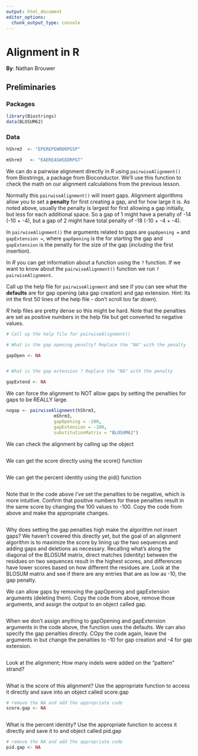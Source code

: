 ```yaml
---
output: html_document
editor_options: 
  chunk_output_type: console
---
```


# Alignment in R

**By**: Nathan Brouwer

## Preliminaries

### Packages

```r
library(Biostrings)
data(BLOSUM62)
```

### Data

```r
hShrm3  <- "EPEREPEWRDRPGSP"

mShrm3   <- "EAEREASWSEDRPGT"
```



We can do a pairwise alignment directly in *R* using `pairwiseAlignment()` from Biostrings, a package from Bioconductor.  We'll use this function to check the math on our alignment calculations from the previous lesson.

Normally this `pairwiseAlignment()` will insert gaps.  Alignment algorithms allow you to set a **penalty** for first creating a gap, and for how large it is.  As noted above, usually the penalty is largest for first allowing a gap initially, but less for each additional space.  So a gap of 1 might have a penalty of -14 (-10 + -4), but a gap of 2 might have total penalty of -18 (-10 + -4 + -4).


In `pairwiseAlignment()` the arguments related to gaps are `gapOpening = ` and `gapExtension = `, where `gapOpening` is the for starting the gap and `gapExtension` is the penalty for the size of the gap (*including* the first insertion).
 
In *R* you can get information about a function using the `?` function.  If we want to know about the `pairwiseAlignment()` function we run `?pairwiseAlignment`.  

Call up the help file for `pairwiseAlignment` and see if you can see what the **defaults** are for gap opening (aka gap creation) and gap extension.  Hint: Its int the first 50 lines of the help file - don't scroll too far down).

*R* help files are pretty dense so this might be hard.  Note that the penalties are set as positive numbers in the help file but get converted to negative values.

```r
# Call up the help file for pairwiseAlignment()

# What is the gap opening penalty? Replace the "NA" with the penalty

gapOpen <- NA


# What is the gap extension ? Replace the "NA" with the penalty

gapExtend <- NA

```



We can force the alignment to NOT allow gaps by setting the penalties for gaps to be REALLY large. 

```r
nogap <- pairwiseAlignment(hShrm3,
                  mShrm3,
                  gapOpening = -100,
                  gapExtension = -100,
                  substitutionMatrix = "BLOSUM62")


```

We can check the alignment by calling up the object
```r


```


We can get the score directly using the score() function

```r



```


We can get the percent identity using the pid() function

```r



```



Note that In the code above I've set the penalties to be negative, which is more intuitive.  Confirm that positive numbers for these penalties result in the same score by changing the 100 values to -100.  Copy the code from above and make the appropriate changes.

```r



```




Why does setting the gap penalties high make the algorithm *not* insert gaps?  We haven't covered this directly yet, but the goal of an alignment algorithm is to maximize the score by lining up the two sequences and adding gaps and deletions as necessary.  Recalling what's along the diagonal of the BLOSUM matrix, direct matches (identity) between the residues on two sequences result in the highest scores, and differences have lower scores based on how different the residues are.  Look at the BLOSUM matrix and see if there are any entries that are as low as -10, the gap penalty.



We can allow gaps by removing the gapOpening and gapExtension arguments (deleting them).  Copy the code from above, remove those arguments, and assign the output to an object called gap.  
```r



```

When we don't assign anything to  gapOpening and gapExtension arguments in the code above, the function uses the defaults. We can also specify the gap penalties directly.  COpy the code again, leave the arguments in but change the penalties to -10 for gap creation and -4 for gap extension.


```r



```



Look at the alignment; How many indels were added on the "pattern" strand?
```r


```


What is the score of this alignment?  Use the appropriate function to access it directly and save into an object called score.gap
```r


# remove the NA and add the appropriate code 
score.gap <- NA



```



What is the percent identity? Use the appropriate function to access it directly and save it to and object called pid.gap

```r
# remove the NA and add the appropriate code 
pid.gap <- NA


```

